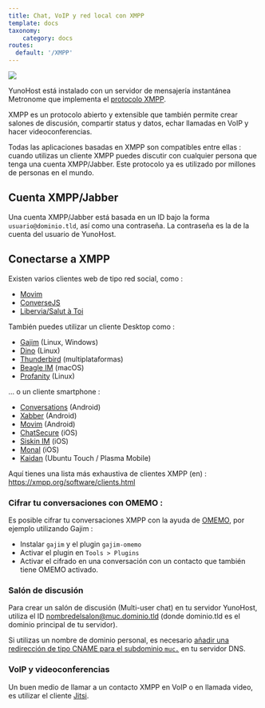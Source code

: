 ```yaml
---
title: Chat, VoIP y red local con XMPP
template: docs
taxonomy:
    category: docs
routes:
  default: '/XMPP'
---
```


![](/img/XMPP_logo.png?resize=100)

YunoHost está instalado con un servidor de mensajería instantánea Metronome que implementa el [protocolo XMPP](https://es.wikipedia.org/wiki/Extensible_Messaging_and_Presence_Protocol).

XMPP es un protocolo abierto y extensible que también permite crear salones de discusión, compartir status y datos, echar llamadas en VoIP y hacer videoconferencias. 

Todas las aplicaciones basadas en XMPP son compatibles entre ellas : cuando utilizas un cliente XMPP puedes discutir con cualquier persona que tenga una cuenta XMPP/Jabber. Este protocolo ya es utilizado por millones de personas en el mundo. 

## Cuenta XMPP/Jabber

Una cuenta XMPP/Jabber está basada en un ID bajo la forma `usuario@dominio.tld`, así como una contraseña. La contraseña es la de la cuenta del usuario de YunoHost.

## Conectarse a XMPP

Existen varios clientes web de tipo red social, como :
- [Movim](https://movim.eu)
- [ConverseJS](https://conversejs.org/)
- [Libervia/Salut à Toi](https://salut-a-toi.org/)

También puedes utilizar un cliente Desktop como :
- [Gajim](https://gajim.org/es/) (Linux, Windows)
- [Dino](https://dino.im) (Linux)
- [Thunderbird](https://www.thunderbird.net/es-ES/) (multiplataformas)
- [Beagle IM](https://beagle.im/) (macOS)
- [Profanity](https://profanity-im.github.io/) (Linux)

... o un cliente smartphone :
- [Conversations](https://conversations.im/) (Android)
- [Xabber](http://xabber.com) (Android)
- [Movim](https://movim.eu) (Android)
- [ChatSecure](https://chatsecure.org/) (iOS)
- [Siskin IM](https://siskin.im/) (iOS)
- [Monal](https://monal.im/) (iOS)
- [Kaidan](https://www.kaidan.im/) (Ubuntu Touch / Plasma Mobile)

Aquí tienes una lista más exhaustiva de clientes XMPP (en) : https://xmpp.org/software/clients.html

### Cifrar tu conversaciones con OMEMO :

Es posible cifrar tu conversaciones XMPP con la ayuda de [OMEMO](https://xmpp.org/extensions/xep-0384.html), por ejemplo utilizando Gajim :
* Instalar `gajim` y el plugin `gajim-omemo`
* Activar el plugin en `Tools > Plugins`
* Activar el cifrado en una conversación con un contacto que también tiene OMEMO activado.

### Salón de discusión 

Para crear un salón de discusión (Multi-user chat) en tu servidor YunoHost, utiliza el ID nombredelsalon@muc.dominio.tld (donde dominio.tld es el dominio principal de tu servidor).

Si utilizas un nombre de dominio personal, es necesario [añadir una redirección de tipo CNAME para el subdominio `muc.`](/dns_config) en tu servidor DNS.

### VoIP y videoconferencias

Un buen medio de llamar a un contacto XMPP en VoIP o en llamada video, es utilizar el cliente [Jitsi](http://jitsi.org/).
